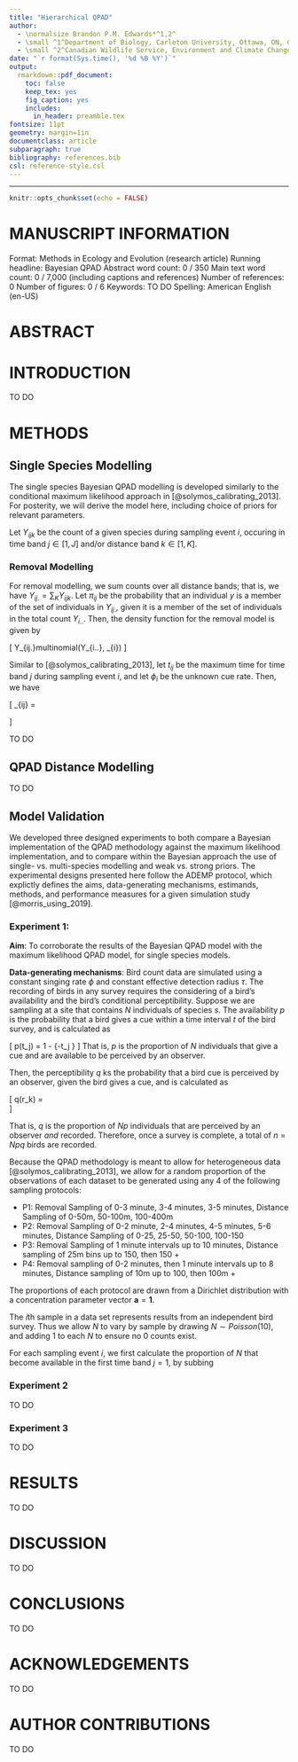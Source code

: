 ```yaml
---
title: "Hierarchical QPAD"
author: 
  - \normalsize Brandon P.M. Edwards*^1,2^
  - \small ^1^Department of Biology, Carleton University, Ottawa, ON, Canada
  - \small ^2^Canadian Wildlife Service, Environment and Climate Change Canada, Ottawa, ON, Canada
date: "`r format(Sys.time(), '%d %B %Y')`"
output:
  rmarkdown::pdf_document:
    toc: false
    keep_tex: yes
    fig_caption: yes
    includes:
      in_header: preamble.tex
fontsize: 11pt
geometry: margin=1in
documentclass: article
subparagraph: true
bibliography: references.bib
csl: reference-style.csl
---
```

---

```r
knitr::opts_chunk$set(echo = FALSE)
```
\doublespacing
\vfill

# MANUSCRIPT INFORMATION

Format: Methods in Ecology and Evolution (research article)    \newline
Running headline: Bayesian QPAD    \newline
Abstract word count: 0 / 350    \newline
Main text word count: 0 / 7,000  (including captions and references)    \newline
Number of references: 0    \newline
Number of figures: 0 / 6    \newline
Keywords: TO DO    \newline
Spelling: American English (en-US)

\clearpage
\linenumbers

# ABSTRACT
\begin{spacing}{1.5}

TO DO

\end{spacing}

\clearpage

# INTRODUCTION

TO DO

\clearpage

# METHODS

## Single Species Modelling

The single species Bayesian QPAD modelling is developed similarly to the conditional maximum likelihood approach in [@solymos_calibrating_2013]. For posterity, we will derive the model here, including choice of priors for relevant parameters. 

Let $Y_{ijk}$ be the count of a given species during sampling event $i$, occuring in time band $j \in [1,J]$ and/or distance band $k \in [1,K]$. 

### Removal Modelling

For removal modelling, we sum counts over all distance bands; that is, we have $Y_{ij.} = \sum_K Y_{ijk}$. Let $\pi_{ij}$ be the probability that an individual $y$ is a member of the set of individuals in $Y_{ij.}$, given it is a member of the set of individuals in the total count $Y_{i..}$. Then, the density function for the removal model is given by

\[
  Y_{ij.}\sim multinomial(Y_{i..}, \vec{\pi}_{i})
\]

Similar to [@solymos_calibrating_2013], let $t_{ij}$ be the maximum time for time band $j$ during sampling event $i$, and let $\phi_i$ be the unknown cue rate. Then, we have

\[
  \pi_{ij} = \begin{cases}
  \dfrac{\exp\{-t_{ij-1} \phi_i\} - \exp\{-t_{ij}\phi_i\}}{1-\exp\{-t_{Ji}\phi_i\}}, &\text{$j>1$} \\
  1-\sum_{a=2}^J \pi_a, &\text{$j=1$}
  \end{cases}
\]

TO DO

## QPAD Distance Modelling

TO DO

## Model Validation
We developed three designed experiments to both compare a Bayesian implementation of the QPAD methodology against the maximum likelihood implementation, and to compare within the Bayesian approach the use of single- vs. multi-species modelling and weak vs. strong priors. The experimental designs presented here follow the ADEMP protocol, which explictly defines the aims, data-generating mechanisms, estimands, methods, and performance measures for a given simulation study [@morris_using_2019].

### Experiment 1:
**Aim**: To corroborate the results of the Bayesian QPAD model with the maximum likelihood QPAD model, for single species models.

**Data-generating mechanisms**: Bird count data are simulated using a constant singing rate $\phi$ and constant effective detection radius $\tau$. The recording of birds in any survey requires the considering of a bird's availability and the bird's conditional perceptibility. Suppose we are sampling at a site that contains $N$ individuals of species $s$. The availability $p$ is the probability that a bird gives a cue within a time interval $t$ of the bird survey, and is calculated as

\[
  p(t_j) = 1 - \exp\{-t_j \phi\}
\]
That is, $p$ is the proportion of $N$ individuals that give a cue and are available to be perceived by an observer. 

Then, the perceptibility $q$ ks the probability that a bird cue is perceived by an observer, given the bird gives a cue, and is calculated as 

\[
  q(r_k) = \dfrac{\pi\tau^2\left(1-\exp\left[\dfrac{-r_k^2}{\tau^2}\right]\right)}{\pi r_k^2}  
\]

That is, $q$ is the proportion of $Np$ individuals that are perceived by an observer *and* recorded. Therefore, once a survey is complete, a total of $n = Npq$ birds are recorded.

Because the QPAD methodology is meant to allow for heterogeneous data [@solymos_calibrating_2013], we allow for a random proportion of the observations of each dataset to be generated using any 4 of the following sampling protocols:

 * P1: Removal Sampling of 0-3 minute, 3-4 minutes, 3-5 minutes, Distance Sampling of 0-50m, 50-100m, 100-400m
 * P2: Removal Sampling of 0-2 minute, 2-4 minutes, 4-5 minutes, 5-6 minutes, Distance Sampling of 0-25, 25-50, 50-100, 100-150
 * P3: Removal Sampling of 1 minute intervals up to 10 minutes, Distance sampling of 25m bins up to 150, then 150 +
 * P4: Removal sampling of 0-2 minutes, then 1 minute intervals up to 8 minutes, Distance sampling of 10m up to 100, then 100m +
 
The proportions of each protocol are drawn from a Dirichlet distribution with a concentration parameter vector $\mathbf{a} = \mathbf{1}$.

The $i$th sample in a data set represents results from an independent bird survey. Thus we allow $N$ to vary by sample by drawing $N\sim Poisson(10)$, and adding 1 to each $N$ to ensure no 0 counts exist.

For each sampling event $i$, we first calculate the proportion of $N$ that become available in the first time band $j = 1$, by subbing 

### Experiment 2
TO DO

### Experiment 3

TO DO


\clearpage

# RESULTS

TO DO

\clearpage

# DISCUSSION

TO DO

\clearpage

# CONCLUSIONS

TO DO

\clearpage

# ACKNOWLEDGEMENTS

TO DO

# AUTHOR CONTRIBUTIONS

TO DO


